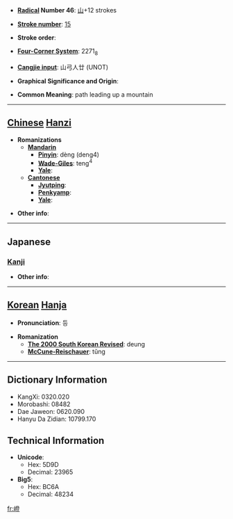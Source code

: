 * '''[[Wiktionary:Chinese radical index| Radical]] Number 46''': [[Wiktionary:Chinese radical index 山|山]]+12 strokes

* '''[[Wiktionary:Chinese total strokes index|Stroke number]]''': [[Wiktionary:Chinese total strokes index 15|15]]

* '''Stroke order''': 

* '''[[Wiktionary:Chinese four corner index|Four-Corner System]]''': 2271<sub>8</sub>

* '''[[Wiktionary:Chinese Cangjie index|Cangjie input]]''': 山弓人廿 (UNOT)

* '''Graphical Significance and Origin''': 

* '''Common Meaning''': path leading up a mountain

----

== [[Chinese]] [[Hanzi]] ==

* '''Romanizations'''
** '''[[Mandarin]]'''
*** '''[[Pinyin]]''': dèng (deng4)
*** '''[[Wade-Giles]]''': teng<sup>4</sup>
*** '''[[Yale]]''': 
** '''[[Cantonese]]'''
*** '''[[Jyutping]]''':
*** '''[[Penkyamp]]''': 
*** '''[[Yale]]''': 

* '''Other info''': 

----

==Japanese==
===[[Kanji]]===
{{kanji|on readings=[[とう]] (tō)|kun readings=[[さかみち]] (sakamichi)}}

* '''Other info''':  

----

== [[Korean]] [[Hanja]] ==

* '''Pronunciation''': 등

* '''Romanization'''
** '''[[The 2000 South Korean Revised Romanization|The 2000 South Korean Revised]]''': deung
** '''[[McCune-Reischauer]]''': tŭng

----

== Dictionary Information ==

* KangXi: 0320.020
* Morobashi: 08482
* Dae Jaweon: 0620.090
* Hanyu Da Zidian: 10799.170

== Technical Information ==

* '''Unicode''':
** Hex: 5D9D
** Decimal: 23965
* '''Big5''':
** Hex: BC6A
** Decimal: 48234

[[fr:嶝]]